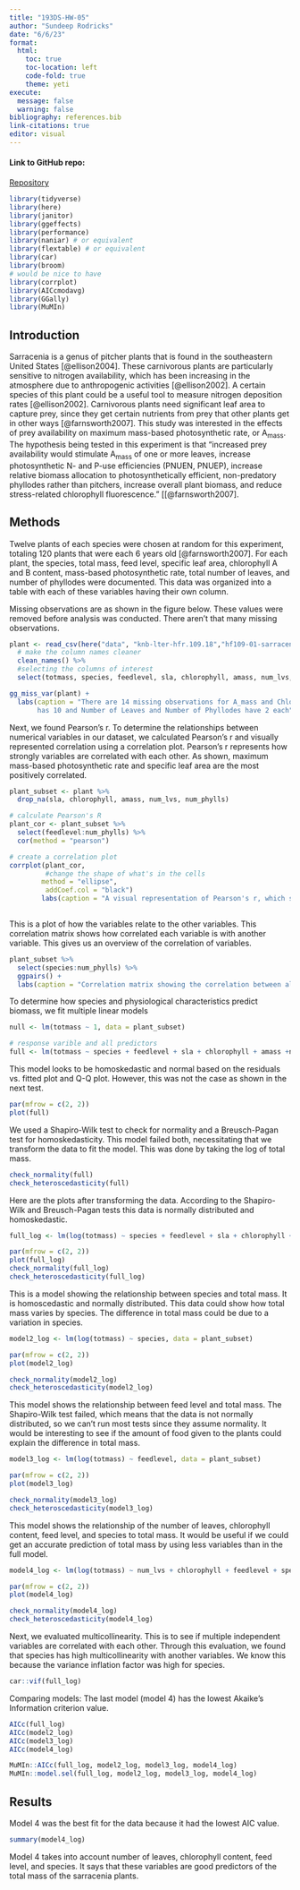 ```yaml
---
title: "193DS-HW-05"
author: "Sundeep Rodricks"
date: "6/6/23"
format:
  html: 
    toc: true
    toc-location: left
    code-fold: true
    theme: yeti 
execute:
  message: false
  warning: false 
bibliography: references.bib
link-citations: true
editor: visual
---
```


#### Link to GitHub repo:

[Repository](https://github.com/sun-rod/ENVS-193DS_homework-05)

```r
library(tidyverse)
library(here)
library(janitor)
library(ggeffects)
library(performance)
library(naniar) # or equivalent
library(flextable) # or equivalent
library(car)
library(broom)
# would be nice to have
library(corrplot)
library(AICcmodavg)
library(GGally)
library(MuMIn)

```

## Introduction

Sarracenia is a genus of pitcher plants that is found in the southeastern United States [@ellison2004]. These carnivorous plants are particularly sensitive to nitrogen availability, which has been increasing in the atmosphere due to anthropogenic activities [@ellison2002]. A certain species of this plant could be a useful tool to measure nitrogen deposition rates [@ellison2002]. Carnivorous plants need significant leaf area to capture prey, since they get certain nutrients from prey that other plants get in other ways [@farnsworth2007]. This study was interested in the effects of prey availability on maximum mass-based photosynthetic rate, or A~mass~. The hypothesis being tested in this experiment is that "increased prey availability would stimulate A~mass~ of one or more leaves, increase photosynthetic N- and P-use efficiencies (PNUEN, PNUEP), increase relative biomass allocation to photosynthetically efficient, non-predatory phyllodes rather than pitchers, increase overall plant biomass, and reduce stress-related chlorophyll fluorescence." \[[@farnsworth2007].

## Methods

Twelve plants of each species were chosen at random for this experiment, totaling 120 plants that were each 6 years old [@farnsworth2007]. For each plant, the species, total mass, feed level, specific leaf area, chlorophyll A and B content, mass-based photosynthetic rate, total number of leaves, and number of phyllodes were documented. This data was organized into a table with each of these variables having their own column.

Missing observations are as shown in the figure below. These values were removed before analysis was conducted. There aren't that many missing observations.

```r
plant <- read_csv(here("data", "knb-lter-hfr.109.18","hf109-01-sarracenia.csv")) %>%
  # make the column names cleaner
  clean_names() %>% 
  #selecting the columns of interest
  select(totmass, species, feedlevel, sla, chlorophyll, amass, num_lvs, num_phylls)

```

```r
gg_miss_var(plant) + 
  labs(caption = "There are 14 missing observations for A_mass and Chlorophyll, while Specific Leaf Area
       has 10 and Number of Leaves and Number of Phyllodes have 2 each")
```

Next, we found Pearson's r. To determine the relationships between numerical variables in our dataset, we calculated Pearson's r and visually represented correlation using a correlation plot. Pearson's r represents how strongly variables are correlated with each other. As shown, maximum mass-based photosynthetic rate and specific leaf area are the most positively correlated.

```r
plant_subset <- plant %>% 
  drop_na(sla, chlorophyll, amass, num_lvs, num_phylls)
```

```r
# calculate Pearson's R 
plant_cor <- plant_subset %>% 
  select(feedlevel:num_phylls) %>% 
  cor(method = "pearson")

# create a correlation plot
corrplot(plant_cor,
         #change the shape of what's in the cells 
        method = "ellipse",
         addCoef.col = "black")
        labs(caption = "A visual representation of Pearson's r, which shows the correlation between each variable. A higher positive number indicates a greater positive correlation, while a lower negative number indicates a greater negative correlation")
  
```

This is a plot of how the variables relate to the other variables. This correlation matrix shows how correlated each variable is with another variable. This gives us an overview of the correlation of variables.

```r
plant_subset %>% 
  select(species:num_phylls) %>% 
  ggpairs() +
  labs(caption = "Correlation matrix showing the correlation between all variables")
```

To determine how species and physiological characteristics predict biomass, we fit multiple linear models

```r
null <- lm(totmass ~ 1, data = plant_subset)

# response varible and all predictors
full <- lm(totmass ~ species + feedlevel + sla + chlorophyll + amass +num_lvs + num_phylls, data = plant_subset)
```

This model looks to be homoskedastic and normal based on the residuals vs. fitted plot and Q-Q plot. However, this was not the case as shown in the next test.

```r
par(mfrow = c(2, 2))
plot(full)
```

We used a Shapiro-Wilk test to check for normality and a Breusch-Pagan test for homoskedasticity. This model failed both, necessitating that we transform the data to fit the model. This was done by taking the log of total mass.

```r
check_normality(full)
check_heteroscedasticity(full)
```

Here are the plots after transforming the data. According to the Shapiro-Wilk and Breusch-Pagan tests this data is normally distributed and homoskedastic.

```r
full_log <- lm(log(totmass) ~ species + feedlevel + sla + chlorophyll + amass + num_lvs + num_phylls, data = plant_subset)
```

```r
par(mfrow = c(2, 2))
plot(full_log)
check_normality(full_log)
check_heteroscedasticity(full_log)

```

This is a model showing the relationship between species and total mass. It is homoscedastic and normally distributed. This data could show how total mass varies by species. The difference in total mass could be due to a variation in species.

```r
model2_log <- lm(log(totmass) ~ species, data = plant_subset)

par(mfrow = c(2, 2))
plot(model2_log)

check_normality(model2_log)
check_heteroscedasticity(model2_log)

```

This model shows the relationship between feed level and total mass. The Shapiro-Wilk test failed, which means that the data is not normally distributed, so we can't run most tests since they assume normality. It would be interesting to see if the amount of food given to the plants could explain the difference in total mass.

```r
model3_log <- lm(log(totmass) ~ feedlevel, data = plant_subset)

par(mfrow = c(2, 2))
plot(model3_log)

check_normality(model3_log)
check_heteroscedasticity(model3_log)

```

This model shows the relationship of the number of leaves, chlorophyll content, feed level, and species to total mass. It would be useful if we could get an accurate prediction of total mass by using less variables than in the full model.

```r
model4_log <- lm(log(totmass) ~ num_lvs + chlorophyll + feedlevel + species, data = plant_subset)

par(mfrow = c(2, 2))
plot(model4_log)

check_normality(model4_log)
check_heteroscedasticity(model4_log)
```

Next, we evaluated multicollinearity. This is to see if multiple independent variables are correlated with each other. Through this evaluation, we found that species has high multicollinearity with another variables. We know this because the variance inflation factor was high for species.

```r
car::vif(full_log)
```

Comparing models: The last model (model 4) has the lowest Akaike's Information criterion value.

```r
AICc(full_log)
AICc(model2_log)
AICc(model3_log)
AICc(model4_log)

MuMIn::AICc(full_log, model2_log, model3_log, model4_log)
MuMIn::model.sel(full_log, model2_log, model3_log, model4_log)
```

## Results

Model 4 was the best fit for the data because it had the lowest AIC value.

```r
summary(model4_log)
```

Model 4 takes into account number of leaves, chlorophyll content, feed level, and species. It says that these variables are good predictors of the total mass of the sarracenia plants.
